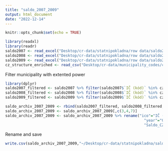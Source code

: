 ```yaml
---
title: "saldo_2007_2009"
output: html_document
date: "2022-12-14"
---
```


```r
knitr::opts_chunk$set(echo = TRUE)
```

```r
library(readxl)
library(readr)
saldo2007 <- read_excel("Desktop/cr-data/statnipokladna/row data/saldo2007.xls")
saldo2008 <- read_excel("Desktop/cr-data/statnipokladna/row data/saldo2008.xls")
saldo2009 <- read_excel("Desktop/cr-data/statnipokladna/row data/saldo2009.xls")
cz_structure_enriched <- read_csv("Desktop/cr-data/municipality_codes/cz-structure-enriched.csv")
```

Filter municipality with extented power 
```r
library(dplyr)
saldo2007_filtered <- saldo2007 %>% filter(saldo2007$`IČ (kód)` %in% cz_structure_enriched$ico)
saldo2008_filtered <- saldo2008 %>% filter(saldo2008$`IČ (kód)` %in% cz_structure_enriched$ico)
saldo2009_filtered <- saldo2009 %>% filter(saldo2009$`IČ (kód)` %in% cz_structure_enriched$ico)
```



```r
saldo_archiv_2007_2009 <- rbind(saldo2007_filtered, saldo2008_filtered, saldo2009_filtered)
saldo_archiv_2007_2009 <- saldo_archiv_2007_2009[,c(3,4,7)]
saldo_archiv_2007_2009 <- saldo_archiv_2007_2009 %>% rename("ico"="IČ (kód)",
                                                              "year"="Obdobi (kód)",
                                                              "Saldo_CZK"="Výsledek od počátku roku")
```

Rename and save
```r
write.csv(saldo_archiv_2007_2009,"~/Desktop/cr-data/statnipokladna/saldo_2007_2009.csv", row.names=FALSE)
```